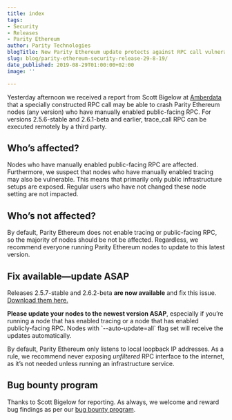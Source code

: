 ```yaml
---
title: index
tags:
- Security
- Releases
- Parity Ethereum
author: Parity Technologies
blogTitle: New Parity Ethereum update protects against RPC call vulnerability
slug: blog/parity-ethereum-security-release-29-8-19/
date_published: 2019-08-29T01:00:00+02:00
image: ''

---
```

Yesterday afternoon we received a report from Scott Bigelow at [Amberdata](https://amberdata.io/dashboards/infrastructure) that a specially constructed RPC call may be able to crash Parity Ethereum nodes (any version) who have manually enabled public-facing RPC. For versions 2.5.6-stable and 2.6.1-beta and earlier, trace_call RPC can be executed remotely by a third party.

## **Who’s affected?**

Nodes who have manually enabled public-facing RPC are affected. Furthermore, we suspect that nodes who have manually enabled tracing may also be vulnerable. This means that primarily only public infrastructure setups are exposed. Regular users who have not changed these node setting are not impacted.

## **Who’s not affected?**

By default, Parity Ethereum does not enable tracing or public-facing RPC, so the majority of nodes should be not be affected. Regardless, we recommend everyone running Parity Ethereum nodes to update to this latest version.

## **Fix available—update ASAP**

Releases 2.5.7-stable and 2.6.2-beta **are now available** and fix this issue. [Download them here.](https://github.com/paritytech/parity-ethereum/releases)

**Please update your nodes to the newest version ASAP**, especially if you’re running a node that has enabled tracing or a node that has enabled publicly-facing RPC. Nodes with \`--auto-update=all\` flag set will receive the updates automatically.

By default, Parity Ethereum only listens to local loopback IP addresses. As a rule, we recommend never exposing _unfiltered_ RPC interface to the internet, as it’s not needed unless running an infrastructure service.

## **Bug bounty program**

Thanks to Scott Bigelow for reporting. As always, we welcome and reward bug findings as per our [bug bounty program](https://www.parity.io/bug-bounty/).